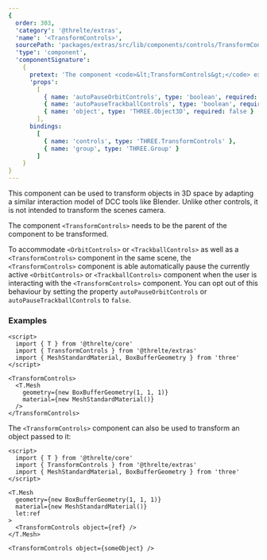 ```yaml
---
{
  order: 303,
  'category': '@threlte/extras',
  'name': '<TransformControls>',
  sourcePath: 'packages/extras/src/lib/components/controls/TransformControls/TransformControls.svelte',
  'type': 'component',
  'componentSignature':
    {
      pretext: 'The component <code>&lt;TransformControls&gt;</code> extends both <code>&lt;T.TransformControls&gt;</code> and <code>&lt;T.Group&gt;</code>. You may pass any property of either of these components to the component <code>&lt;TransformControls&gt;</code>.',
      'props':
        [
          { name: 'autoPauseOrbitControls', type: 'boolean', required: false },
          { name: 'autoPauseTrackballControls', type: 'boolean', required: false },
          { name: 'object', type: 'THREE.Object3D', required: false }
        ],
      bindings:
        [
          { name: 'controls', type: 'THREE.TransformControls' },
          { name: 'group', type: 'THREE.Group' }
        ]
    }
}
---
```


This component can be used to transform objects in 3D space by adapting a similar interaction model of DCC tools like Blender. Unlike other controls, it is not intended to transform the scenes camera.

The component `<TransformControls>` needs to be the parent of the component to be transformed.

To accommodate `<OrbitControls>` or `<TrackballControls>` as well as a `<TransformControls>` component in the same scene, the `<TransformControls>` component is able automatically pause the currently active `<OrbitControls>` or `<TrackballControls>` component when the user is interacting with the `<TransformControls>` component. You can opt out of this behaviour by setting the property `autoPauseOrbitControls` or `autoPauseTrackballControls` to `false`.

<Example
  path="extras/transform-controls"
  iframe
/>

### Examples

```svelte title="Scene.svelte"
<script>
  import { T } from '@threlte/core'
  import { TransformControls } from '@threlte/extras'
  import { MeshStandardMaterial, BoxBufferGeometry } from 'three'
</script>

<TransformControls>
  <T.Mesh
    geometry={new BoxBufferGeometry(1, 1, 1)}
    material={new MeshStandardMaterial()}
  />
</TransformControls>
```

The `<TransformControls>` component can also be used to transform an object passed to it:

```svelte title="Scene.svelte"
<script>
  import { T } from '@threlte/core'
  import { TransformControls } from '@threlte/extras'
  import { MeshStandardMaterial, BoxBufferGeometry } from 'three'
</script>

<T.Mesh
  geometry={new BoxBufferGeometry(1, 1, 1)}
  material={new MeshStandardMaterial()}
  let:ref
>
  <TransformControls object={ref} />
</T.Mesh>

<TransformControls object={someObject} />
```
